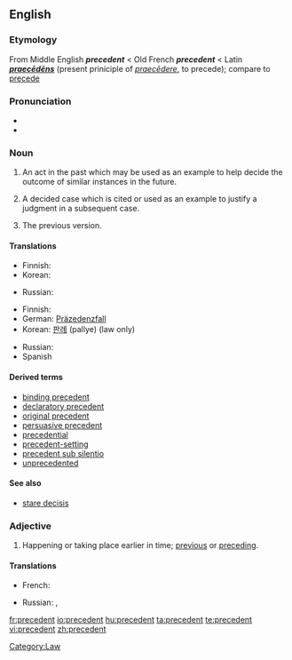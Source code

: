 ==English==
{{wikipedia}}

===Etymology===
From Middle English '''''precedent''''' < Old French '''''precedent''''' < Latin '''''[[praecēdēns]]''''' (present priniciple of ''[[praecēdere]]'', to precede); compare to [[precede]]

===Pronunciation===
* {{enPR|/prĕs'ĭ-dənt/ ''or'' /prĕs'ĭ-dənt/ ''for adjective sense''}}
* {{audio|en-us-precedent.ogg|Audio (US)}}

===Noun===
{{en-noun}}

# An act in the past which may be used as an example to help decide the outcome of similar instances in the future.
# {{law}} A decided case which is cited or used as an example to justify a judgment in a subsequent case.
# The previous version.

====Translations====
{{trans-top|past act used as example}}
* Finnish: {{t-|fi|ennakkotapaus}}
* Korean: {{t-|ko|사례|tr=sarye|sc=Hang}}
{{trans-mid}}
* Russian: {{t|ru|прецедент|m|tr=pr'eced'ént|sc=Cyrl}}
{{trans-bottom}}

{{trans-top|prior judgment in law}}
* Finnish: {{t-|fi|ennakkotapaus}}
* German: [[Präzedenzfall]] {{m}}
* Korean: [[판례]] (pallye) (law only)
{{trans-mid}}
* Russian: {{t|ru|прецедент|m|tr=pr'eced'ént|sc=Cyrl}}
* Spanish {{t-|es|precendente|m}}
{{trans-bottom}}

====Derived terms====
* [[binding precedent]]
* [[declaratory precedent]]
* [[original precedent]]
* [[persuasive precedent]]
* [[precedential]]
* [[precedent-setting]]
* [[precedent sub silentio]]
* [[unprecedented]]

====See also====
* [[stare decisis]]

===Adjective===
{{en-adj|-}}

# Happening or taking place earlier in time; [[previous]] or [[preceding]].

====Translations====
<!-- is this necessary? -->
{{trans-top|earlier in time}}
* French: {{t+|fr|précédent}}
{{trans-mid}}
* Russian: {{t|ru|предшествующий|tr=pr'edšéstvujuš'ij|sc=Cyrl}}, {{t|ru|предыдущий|tr=pr'edydúš'ij|sc=Cyrl}}
{{trans-bottom}}

[[Category:Law]]

[[fr:precedent]]
[[io:precedent]]
[[hu:precedent]]
[[ta:precedent]]
[[te:precedent]]
[[vi:precedent]]
[[zh:precedent]]
